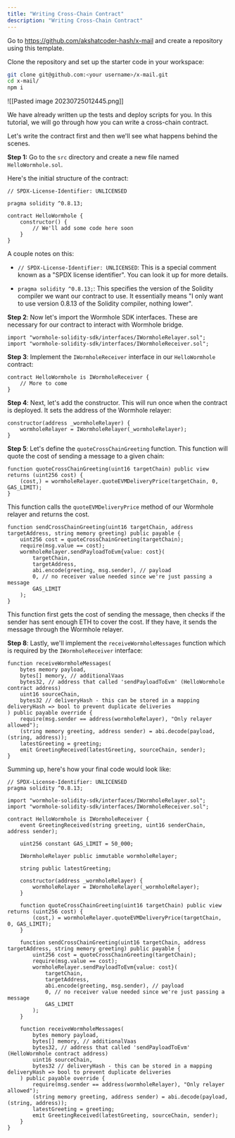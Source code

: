 ```yaml
---
title: "Writing Cross-Chain Contract"
description: "Writing Cross-Chain Contract"
---
```


Go to https://github.com/akshatcoder-hash/x-mail and create a repository using this template.

Clone the repository and set up the starter code in your workspace:

```sh
git clone git@github.com:<your username>/x-mail.git
cd x-mail/
npm i
```

![[Pasted image 20230725012445.png]]

We have already written up the tests and deploy scripts for you. In this tutorial, we will go through how you can write a cross-chain contract.

Let's write the contract first and then we'll see what happens behind the scenes.

**Step 1:** Go to the `src` directory and create a new file named `HelloWormhole.sol`.

Here's the initial structure of the contract:

```solidity
// SPDX-License-Identifier: UNLICENSED

pragma solidity ^0.8.13;

contract HelloWormhole {
    constructor() {
        // We'll add some code here soon
    }
}

```

A couple notes on this:

- `// SPDX-License-Identifier: UNLICENSED`: This is a special comment known as a "SPDX license identifier". You can look it up for more details.

- `pragma solidity ^0.8.13;`: This specifies the version of the Solidity compiler we want our contract to use. It essentially means "I only want to use version 0.8.13 of the Solidity compiler, nothing lower".

**Step 2**: Now let's import the Wormhole SDK interfaces. These are necessary for our contract to interact with Wormhole bridge.

```solidity
import "wormhole-solidity-sdk/interfaces/IWormholeRelayer.sol";
import "wormhole-solidity-sdk/interfaces/IWormholeReceiver.sol";
```

**Step 3**: Implement the `IWormholeReceiver` interface in our `HelloWormhole` contract:

```solidity
contract HelloWormhole is IWormholeReceiver {
    // More to come
}
```

**Step 4**: Next, let's add the constructor. This will run once when the contract is deployed. It sets the address of the Wormhole relayer:

```solidity
constructor(address _wormholeRelayer) {
    wormholeRelayer = IWormholeRelayer(_wormholeRelayer);
}
```

**Step 5**: Let's define the `quoteCrossChainGreeting` function. This function will quote the cost of sending a message to a given chain:

```soliddity 
function quoteCrossChainGreeting(uint16 targetChain) public view returns (uint256 cost) {
    (cost,) = wormholeRelayer.quoteEVMDeliveryPrice(targetChain, 0, GAS_LIMIT);
}
```

This function calls the `quoteEVMDeliveryPrice` method of our Wormhole relayer and returns the cost.

```solidity
function sendCrossChainGreeting(uint16 targetChain, address targetAddress, string memory greeting) public payable {
    uint256 cost = quoteCrossChainGreeting(targetChain);
    require(msg.value == cost);
    wormholeRelayer.sendPayloadToEvm{value: cost}(
        targetChain,
        targetAddress,
        abi.encode(greeting, msg.sender), // payload
        0, // no receiver value needed since we're just passing a message
        GAS_LIMIT
    );
}
```

This function first gets the cost of sending the message, then checks if the sender has sent enough ETH to cover the cost. If they have, it sends the message through the Wormhole relayer.

**Step 8**: Lastly, we'll implement the `receiveWormholeMessages` function which is required by the `IWormholeReceiver` interface:

```solidity
function receiveWormholeMessages(
    bytes memory payload,
    bytes[] memory, // additionalVaas
    bytes32, // address that called 'sendPayloadToEvm' (HelloWormhole contract address)
    uint16 sourceChain,
    bytes32 // deliveryHash - this can be stored in a mapping deliveryHash => bool to prevent duplicate deliveries
) public payable override {
    require(msg.sender == address(wormholeRelayer), "Only relayer allowed");
    (string memory greeting, address sender) = abi.decode(payload, (string, address));
    latestGreeting = greeting;
    emit GreetingReceived(latestGreeting, sourceChain, sender);
}
```

Summing up, here's how your final code would look like:

```solidity
// SPDX-License-Identifier: UNLICENSED
pragma solidity ^0.8.13;

import "wormhole-solidity-sdk/interfaces/IWormholeRelayer.sol";
import "wormhole-solidity-sdk/interfaces/IWormholeReceiver.sol";

contract HelloWormhole is IWormholeReceiver {
    event GreetingReceived(string greeting, uint16 senderChain, address sender);

    uint256 constant GAS_LIMIT = 50_000;

    IWormholeRelayer public immutable wormholeRelayer;

    string public latestGreeting;

    constructor(address _wormholeRelayer) {
        wormholeRelayer = IWormholeRelayer(_wormholeRelayer);
    }

    function quoteCrossChainGreeting(uint16 targetChain) public view returns (uint256 cost) {
        (cost,) = wormholeRelayer.quoteEVMDeliveryPrice(targetChain, 0, GAS_LIMIT);
    }

    function sendCrossChainGreeting(uint16 targetChain, address targetAddress, string memory greeting) public payable {
        uint256 cost = quoteCrossChainGreeting(targetChain);
        require(msg.value == cost);
        wormholeRelayer.sendPayloadToEvm{value: cost}(
            targetChain,
            targetAddress,
            abi.encode(greeting, msg.sender), // payload
            0, // no receiver value needed since we're just passing a message
            GAS_LIMIT
        );
    }

    function receiveWormholeMessages(
        bytes memory payload,
        bytes[] memory, // additionalVaas
        bytes32, // address that called 'sendPayloadToEvm' (HelloWormhole contract address)
        uint16 sourceChain,
        bytes32 // deliveryHash - this can be stored in a mapping deliveryHash => bool to prevent duplicate deliveries
    ) public payable override {
        require(msg.sender == address(wormholeRelayer), "Only relayer allowed");
        (string memory greeting, address sender) = abi.decode(payload, (string, address));
        latestGreeting = greeting;
        emit GreetingReceived(latestGreeting, sourceChain, sender);
    }
}
```
